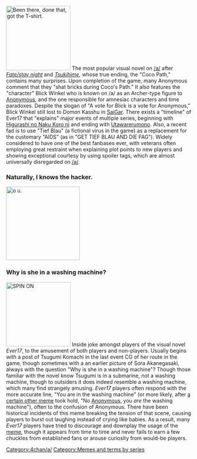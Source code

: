 [[Image:E17shirt.png|thumb|175px|Been there, done that, got the T-shirt.]]
The most popular visual novel on [[/a/]] after ''[[Fate/stay night]]'' and ''[[Tsukihime]]'',  whose true ending, the "Coco Path," contains many surprises. Upon completion of the game, many Anonymous comment that they "shat bricks during Coco's Path." It also features the "character" Blick Winkel who is known on /a/ as an Archer-type figure to [[Anonymous]], and the one responsible for amnesiac characters and time paradoxes. Despite the slogan of "A vote for Blick is a vote for Anonymous," Blick Winkel still lost to Domon Kasshu in [[GAR#SaiGar|SaiGar]]. There exists a "timeline" of Ever17 that "explains" major events of multiple series, beginning with [[Higurashi no Naku Koro ni]] and ending with [[Utawarerumono]]. Also, a recent fad is to use "Tief Blau" (a fictional virus in the game) as a replacement for the customary "AIDS" (as in "GET TIEF BLAU AND DIE FAG"). Widely considered to have one of the best fanbases ever, with veterans often employing great restraint when explaining plot points to new players and showing exceptional courtesy by using spoiler tags, which are almost universally disregarded on [[/a/]].

=== Naturally, I knows the hacker. ===
[[Image:Naturally.jpg|left|thumb|200px|o u.]]
<br clear="all" />

=== Why is she in a washing machine? ===
[[Image:EV_TU16A_2.jpg|thumb|175px|SPIN ON]]
Inside joke amongst players of the visual novel ''Ever17'', to the amusement of both players and non-players. Usually begins with a post of Tsugumi Komachi in the last event CG of her route in the game, though sometimes with a an earlier picture of Sora Akanegasaki, always with the question "Why is she in a washing machine"? Though those familiar with the novel know Tsugumi is in a submarine, not a washing machine, though to outsiders it does indeed resemble a washing machine, which many find strangely amusing. ''Ever17'' players often respond with the more accurate line, "You are in the washing machine" (or more likely, after [[/v/#.E2.80.9CNo.2C_X._You_are_the_Y.E2.80.9D|a certain other meme]] took hold, "No [[Anonymous]], you ''are'' the washing machine"), often to the confusion of Anonymous. There have been historical incidents of this meme breaking the tension of that scene, causing players to burst out laughing instead of crying like babies. As a result, many ''Ever17'' players have tried to discourage and downplay the usage of the [[:Category:Memes & Terms|meme]], though it appears from time to time and never fails to earn a few chuckles from established fans or arouse curiosity from would-be players.

[[Category:4chan/a/]][[Category:Memes and terms by series]]